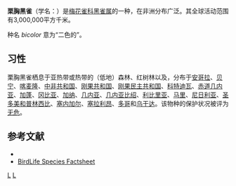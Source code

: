 {{Speciesbox 
| taxon =  Nigrita bicolor
| image = Chestnut-breasted Negrofinch from Canopy Walkway - Kakum NP - Ghana, crop.jpg
| status = LC 
| status_system = IUCN3.1
| authority = {{link-en|古斯塔夫·哈特劳布|Gustav Hartlaub|Hartlaub}}, 1844
}}

'''栗胸黑雀'''（学名：{{lang|la|''Nigrita bicolor''}}）是[[梅花雀科|梅花雀科]][[黑雀属|黑雀属]]的一种，在非洲分布广泛。其全球活动范围有3,000,000平方千米。

种名 ''bicolor'' 意为“二色的”。

== 习性 ==
栗胸黑雀栖息于亚热带或热带的（低地）森林、红树林以及{{link-en|疏灌丛|shrubland}}，分布于[[安哥拉|安哥拉]]、[[贝宁|贝宁]]、[[喀麦隆|喀麦隆]]、[[中非共和国|中非共和国]]、[[刚果共和国|刚果共和国]]、[[刚果民主共和国|刚果民主共和国]]、[[科特迪瓦|科特迪瓦]]、[[赤道几内亚|赤道几内亚]]、[[加蓬|加蓬]]、[[冈比亚|冈比亚]]、[[加纳|加纳]]、[[几内亚|几内亚]]、[[几内亚比绍|几内亚比绍]]、[[利比里亚|利比里亚]]、[[马里|马里]]、[[尼日利亚|尼日利亚]]、[[圣多美和普林西比|圣多美和普林西比]]、[[塞内加尔|塞内加尔]]、[[塞拉利昂|塞拉利昂]]、[[多哥|多哥]]和[[乌干达|乌干达]]。该物种的保护状况被评为[[无危|无危]]。

== 参考文献 ==
* {{IUCN2010 | assessors = BirdLife International | year = 2009 | id = 149324 | title = Nigrita bicolor | version = 2010.3 | downloaded = 2010-11-04 }}
* [http://www.birdlife.org/datazone/species/index.html?action=SpcHTMDetails.asp&sid=8601&m=0 BirdLife Species Factsheet] {{Wayback|url=http://www.birdlife.org/datazone/species/index.html?action=SpcHTMDetails.asp&sid=8601&m=0 |date=20090104152717 }}
{{Taxonbar|from=Q232616}}

[[Category:黑雀属|L]]
[[Category:1844年描述的鸟类|L]]